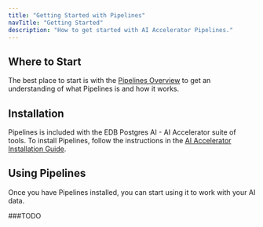 ```yaml
---
title: "Getting Started with Pipelines"
navTitle: "Getting Started"
description: "How to get started with AI Accelerator Pipelines."
---
```


## Where to Start

The best place to start is with the [Pipelines Overview](/edb-postgres-ai/ai-accelerator/pipelines/overview) to get an understanding of what Pipelines is and how it works.

## Installation

Pipelines is included with the EDB Postgres AI - AI Accelerator suite of tools. To install Pipelines, follow the instructions in the [AI Accelerator Installation Guide](/edb-postgres-ai/ai-accelerator/pipelines/installing).

## Using Pipelines

Once you have Pipelines installed, you can start using it to work with your AI data.

###TODO

